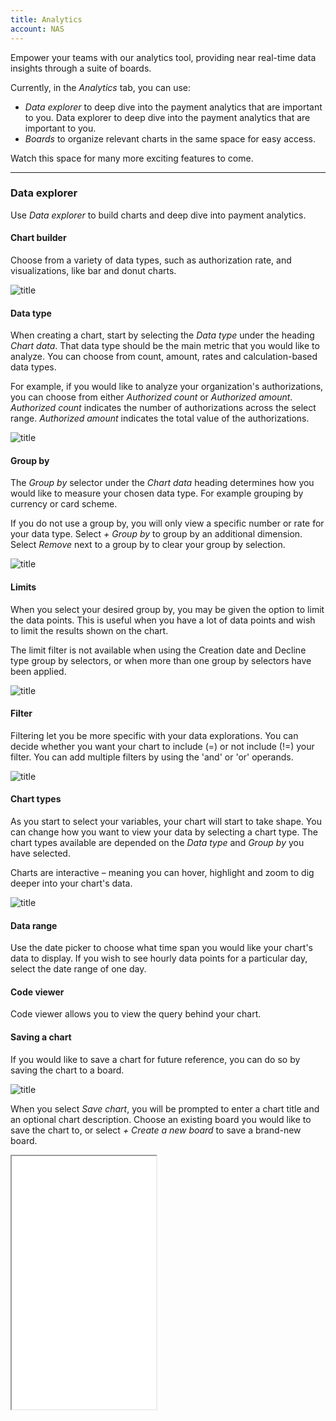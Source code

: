 ```yaml
---
title: Analytics
account: NAS
---
```


Empower your teams with our analytics tool, providing near real-time data insights through a suite of boards.

Currently, in the _Analytics_ tab, you can use:

- _Data explorer_ to deep dive into the payment analytics that are important to you. Data explorer to deep dive into the payment analytics that are important to you.
- _Boards_ to organize relevant charts in the same space for easy access.

Watch this space for many more exciting features to come.

---

### Data explorer

Use _Data explorer_ to build charts and deep dive into payment analytics.

#### Chart builder

Choose from a variety of data types, such as authorization rate, and visualizations, like bar and donut charts.

![title](/NAS/Dashboard/Analytics/chart_builder.png)

#### Data type

When creating a chart, start by selecting the _Data type_ under the heading _Chart data_. That data type should be the main metric that you would like to analyze. You can choose from count, amount, rates and calculation-based data types.

For example, if you would like to analyze your organization's authorizations, you can choose from either _Authorized count_ or _Authorized amount_. _Authorized count_ indicates the number of authorizations across the select range. _Authorized amount_ indicates the total value of the authorizations.

![title](/NAS/Dashboard/Analytics/chart_data_type.png)

#### Group by

The _Group by_ selector under the _Chart data_ heading determines how you would like to measure your chosen data type. For example grouping by currency or card scheme.

If you do not use a group by, you will only view a specific number or rate for your data type. Select _+ Group by_ to group by an additional dimension. Select _Remove_ next to a group by to clear your group by selection. 

![title](/NAS/Dashboard/Analytics/chart_group_by.png)

#### Limits

When you select your desired group by, you may be given the option to limit the data points. This is useful when you have a lot of data points and wish to limit the results shown on the chart.

<TipBox variant='note'>

The limit filter is not available when using the Creation date and Decline type group by selectors, or when more than one group by selectors have been applied.

</TipBox>

![title](/NAS/Dashboard/Analytics/chart_limits.png)

#### Filter

Filtering let you be more specific with your data explorations. You can decide whether you want your chart to include (=) or not include (!=) your filter. You can add multiple filters by using the 'and' or 'or' operands.

![title](/NAS/Dashboard/Analytics/filter_charts.png)

#### Chart types

As you start to select your variables, your chart will start to take shape. You can change how you want to view your data by selecting a chart type. The chart types available are depended on the _Data type_ and _Group by_ you have selected.

Charts are interactive – meaning you can hover, highlight and zoom to dig deeper into your chart's data.

![title](/NAS/Dashboard/Analytics/chart_types.png)

#### Data range

Use the date picker to choose what time span you would like your chart's data to display. If you wish to see hourly data points for a particular day, select the date range of one day.

#### Code viewer

Code viewer allows you to view the query behind your chart.

#### Saving a chart

If you would like to save a chart for future reference, you can do so by saving the chart to a board.

![title](/NAS/Dashboard/Analytics/saving_chart.png)

When you select _Save chart_, you will be prompted to enter a chart title and an optional chart description. Choose an existing board you would like to save the chart to, or select _+ Create a new board_ to save a brand-new board.

<Box horizontal="sm" align="center">
  <Iframe
    src="/docs/four/NAS/Dashboard/Analytics/save_chart_example.png"
    height='405'
    width='231'
  />
</Box>

---

### Boards

Boards are used to organize relevant charts in the same space for easy access. Create multiple boards to organize your charts and keep track of the metrics most important to you and your team members.

#### My boards and shared boards

Boards can either be private for only you to see in your _My boards_ list, or shared for other members in your organization to view. This is set when you first create your board, but can also be changed at any time from your board's settings. When you make a board shared, the board will be available to access for users from within your entity.

<TipBox>

Making boards shared is a useful way to ensure that work is not duplicated across your team by letting other users have access to your board.

</TipBox>

#### Preset boards

The _Preset boards_ tab displays a list of example boards created by [Checkout.com](https://www.checkout.com/), available to all users. Use these preset boards as inspiration to create your own, or to provide quick insight into your payments data without having to create a board yourself.

#### Create new board

You can create a new board by either selecting a template or a blank board from the boards page. A board template is a board containing pre-made charts. After selecting a template, as with a blank board, you will then be able to adjust the board as you wish by editing, adding or deleting charts. A template provides a great starting point to create a board to suit your analytics needs.

![title](/NAS/Dashboard/Analytics/create_new_board.png)

You must enter a board title and decide whether you want your board to be shared or private before saving. These settings can be edited at any time in your board settings.

<Box horizontal="sm" align="center">
  <Iframe
    src="/docs/four/NAS/Dashboard/Analytics/create_new_board_example.png"
    height='400'
    width='271'
  />
</Box>

#### Add widgets to your boards

When you have created a new board, you will need to add charts to start analyzing payments data.

![title](/NAS/Dashboard/Analytics/add_widgets.png)

#### Add a chart

Adding a chart to your board can be done in two ways:

1. After creating a chart in _Data explorer_ and selecting _Save chart_.
2. Directly from the board by selecting _+ New widget / + New chart_.

When adding a chart directly from your board, you will be navigated through the Chart builder, just as you have seen in the Data explorer. When adding a chart directly from your board, you will be navigated through the 'Chart builder', just as you have seen in the 'Data explorer'.

#### Add a tile separator

A tile separator is a customizable text box widget, which enables you to organize your board. The example below shows the use of a tile separator _Acceptance rate_, which groups charts related to acceptance rates metrics.

![title](/NAS/Dashboard/Analytics/add_a_tile_separator.png)

#### Edit widgets

#### Edit chart data

Editing a chart can be done by hovering and selecting the setting's icon on the chart you wish to edit. From here, you will be able to edit the chart data, title and description, and delete the chart.

![title](/NAS/Dashboard/Analytics/edit_chart_data.png)

#### Edit a widget's size

You can adjust the size of a widget by using the toggle in the bottom of the right-hand corner of your widget. Drag this until the widget is the size you like.

#### Move widgets

Move a widget by selecting the title of the widget and dragging it to the desired area of your board. Your widget's new position will be automatically saved when it has been moved.

#### Edit boards

Editing a board can be done by selecting the setting's icon next to the date range selector. From here, you will be able to edit the board information and delete the board.

![title](/NAS/Dashboard/Analytics/edit_boards.png)

<TipBox variant='note'>

You can switch between your client entities to see the data in the board reflect your chosen entity's data.

</TipBox>
